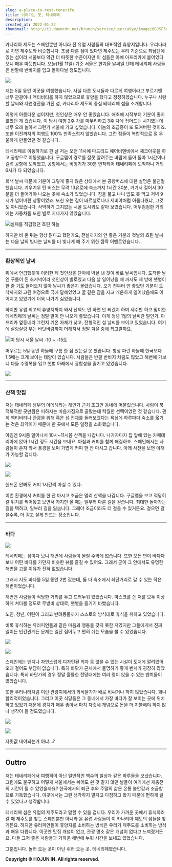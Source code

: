 ```yaml
---
slug: a-place-to-rest-tenerife
title: 쉬어가는 곳, 테네리페
description:
created_at: 2022-01-22
thumbnail: http://t1.daumcdn.net/brunch/service/user/aVyy/image/0GJSF3upLbIoYeI_8g8K7VpltUs.HEIC
---
```


카나리아 제도는 스페인뿐만 아니라 전 유럽 사람들의 대표적인 휴양지입니다. 우리나라로 치면 제주도와 비슷합니다. 조금 다른 점이 있다면
제주도는 우리 기준으로 최남단에 있는 섬이라 서울보다 약간 더 따뜻한 수준이지만 이 섬들은 아예 아프리카에 붙어있다 보니 매우 따듯합니다.
오늘(1월 11일) 기준 서울은 한겨울 날씨일 텐데 테네리페 사람들은 반팔에 반바지를 입고 돌아다닐 정도입니다.

![](http://t1.daumcdn.net/brunch/service/user/aVyy/image/qy9RimDlDxUmFfqNDHhZ6wxqrS8.heic)

저는 5일 동안 이곳을 여행했습니다. 사실 다른 도시들과 다르게 여행이라고 부르기엔 너무 관광이나 액티비티를 하지 않았으므로 휴양을 했다고
정정하겠습니다. 누구나 사랑할 날씨와 자연경관을 가진 섬, 카나리아 제도의 중심 테네리페 섬을 소개합니다.

이렇게 아름다운 섬이지만, 첫인상은 매우 안 좋았습니다. 애초에 시작부터 기분이 좋지 않았던 게 컸습니다. 이 당시 여행 2주 차를
마무리하고 3주 차에 접어드는 시기였는데 너무 오래 놀아서 그런가 서울에 가고 싶었습니다. 이놈의 조급증이 또 도져버린 것이죠. 또한
이전까지의 여행도 100% 만족스럽지 않았습니다. 그런 점들이 복합적으로 절 우울하게 만들었던 것 같습니다.

테네리페로 이동하기로 한 날 저는 오전 11시에 마드리드 에어비엔비에서 체크아웃을 하고 공항으로 이동했습니다. 구글맵이 경로를 잘못 알려주는
바람에 돌아 돌아 1시간이나 걸려 공항에 도착했고, 공항에서는 비행기가 30분 연착되어 테네리페에 도착하니 거의 6시가 다 되었습니다.

회색 날씨 때문에 기분이 그렇게 좋지 않은 상태에서 본 공항버스에 대한 설명은 불친절했습니다. 겨우겨우 탄 버스는 무려 13유로에 숙소까지
1시간 30분, 거기서 걸어서 30분을 더 들어가야 나오는 곳에 숙소가 있었습니다. 짐을 풀고 나니 밥도 못 먹고 저녁 9시가 넘어버린
상황이었죠. 또한 오는 길이 바르셀로나나 세비야처럼 아름다웠냐, 그것도 아니었습니다. 삭막하기 그지없는 시골 도시와도 같아 보였습니다.
어두컴컴한 거리에는 자동차들 또한 별로 지나가지 않았습니다.

![](http://t1.daumcdn.net/brunch/service/user/aVyy/image/02nvBfhW7XGE6lGjPfbWaOSVlss.heic)실패를
직감했던 흐린 하늘

하지만 비 온 뒤는 항상 맑다고 했던가요, 전날까지의 안 좋은 기분과 첫날의 흐린 날씨는 다음 날의 빛나는 날씨를 더 빛나게 해 주기 위한
깜짝 이벤트였습니다.

---

### 환상적인 날씨

위에서 언급했듯이 이러한 제 첫인상을 단박에 박살 낸 것이 바로 날씨입니다. 도착한 날엔 구름이 낀 초저녁이라 첫인상이 별로였고 다음 날
일어났을 때 까지도 제 방에 햇볕이 한 줄 기도 들어오지 않아 날씨가 좋은지 몰랐습니다. 오기 전부터 안 좋았던 기분이 도착까지의 고된
여정으로 극에 달해있었고 꿀 같은 잠을 자고 개운하게 일어났음에도 이어지고 있었기에 더욱 나가기 싫었습니다.

하지만 유럽 최고의 휴양지까지 와서 산책도 안 하면 안 되겠지 하며 세수만 하고 맞이한 테네리페의 날씨는 정말 말이 안 나오게 좋았습니다.
이게 정녕 1월의 날씨란 말인가. 아프리카 옆동네라 그런지 기온 자체가 낮고, 전형적인 섬 날씨를 보이고 있었습니다. 여기에 살랑살랑 부는
바닷바람까지 더해져서 정말 겨울 중에 최고랄까요.

![](http://t1.daumcdn.net/brunch/service/user/aVyy/image/TEG6kQ69a98BrtsJzONrcmQlCEk.jpg)이
당시 서울 날씨 -10 ~ -15도

머무르는 5일 동안 하늘에 구름 한 점 있는걸 못 봤습니다. 항상 파란 하늘에 한국보다 1.5배는 크게 보이는 태양이 있습니다. 사람들은
반팔 반바지 차림도 많았고 해변에 가보니 다들 수영복을 입고 햇볕 아래에서 광합성을 즐기고 있었습니다.

![](http://t1.daumcdn.net/brunch/service/user/aVyy/image/cojLwqWmjo-DXjxdqlq5ZQ3WD8w.heic)

---

### 산책 맛집

저는 테네리페 남부의 아데헤라는 해안가 근처 조그만 동네에 머물렀습니다. 사람이 북적북적한 곳만큼은 피하자는 마음가짐으로 골랐는데 탁월한
선택이었던 것 같습니다. 괜히 액티비티나 관광을 위해 혹은 섬 전체를 둘러보겠다는 욕심에 하루마다 숙소를 옮기는 것은 최악이기 때문에 한
곳에서 모든 일정을 소화했습니다.

아침엔 9시쯤 일어나서 10시~11시쯤 산책을 나갑니다. 나가자마자 집 앞에 있는 카페테리아에 앉아 1시간 정도 시간을 보내요. 아침과
커피를 함께 해결하죠. 스페인에서는 사람들이 혼자 와서 풍경을 보며 가볍게 커피 한 잔 마시고 갑니다. 아래 사진을 보면 이해가 가능할
겁니다.

![](http://t1.daumcdn.net/brunch/service/user/aVyy/image/mwffxteTll6n0yYJ9IkoD41taW8.heic)

![](http://t1.daumcdn.net/brunch/service/user/aVyy/image/D2IRoD3TJ1Ws1EvYL0VoVvU8RhE.heic)

핸드폰 안봐도 커피 1시간씩 마실 수 있다.

이런 환경에서 커피를 한 잔 마시고 조금은 멀리 산책을 나갑니다. 구글맵을 보고 적당히 갈 위치를 찍어놓고 보면서 가지만 올 때는 일부러
다른 길을 걷습니다. 최대한 돌아가는 길을 택하고, 일부러 길을 잃습니다. 그래야 조금이라도 더 걸을 수 있거든요. 걸으면 걸을수록, 더
걷고 싶게 만드는 장소입니다.

---

### 바다

![](http://t1.daumcdn.net/brunch/service/user/aVyy/image/1IwSLD9vO5U55FEd77yJi2GiWrA)

테네리페는 섬이다 보니 해변에 사람들이 몰릴 수밖에 없습니다. 또한 모든 면이 바다다 보니 어떤 바다를 가던지 비슷한 뷰를 즐길 수 있어요.
그래서 굳이 그 안에서도 유명한 해변을 고를 이유가 전혀 없었습니다.

그래서 저도 바다를 5일 동안 2번 갔는데, 둘 다 숙소에서 최단거리로 갈 수 있는 작은 해변이었습니다.

해변엔 사람들이 적당한 거리를 두고 드러누워 있었습니다. 마스크를 쓴 저를 모두 이상하게 쳐다볼 정도로 무방비 상태로, 햇볕을 즐기기
바빴습니다.

노인, 청년, 어린이 그리고 반려동물까지 스스로의 방식대로 휴식을 취하고 있었습니다.

비록 휴식하는 유러피언들과 같은 마음과 행동을 갖지 못한 저였지만 그들에게서 진짜 일이든 인간관계든 문제는 일단 접어두고 편히 쉬는 모습을
볼 수 있었습니다.

![](http://t1.daumcdn.net/brunch/service/user/aVyy/image/wgZAVs-LgivoyFvv3xYUB8BKNF8.heic)

![](http://t1.daumcdn.net/brunch/service/user/aVyy/image/dMOgtcDCJPUuY-n4JLtwFe9wHcA.heic)

스페인에는 벤치나 자연스럽게 디자인된 의자 등 앉을 수 있는 시설이 도처에 깔려있어 오래 걸어도 부담이 없습니다. 특히 바닷가 근처에서
물멍하기 좋게 벤치가 굉장히 많았습니다. 특히 바닷가의 경우 정말 훌륭한 전망대에는 여러 명이 앉을 수 있는 벤치들이 많았습니다.

또한 우리나라처럼 이런 관광지에서의 외식물가가 배로 비싸거나 하지 않았습니다. 꽤나 합리적이었습니다. 그리고 이곳 식당들은 그 동네에서 가장
바다가 잘 보이는 곳에 위치하고 있었기 때문에 경치가 매우 좋아서 마치 자릿세 개념으로 돈을 더 지불해야 하지 않나 생각이 들 정도였습니다.

![](http://t1.daumcdn.net/brunch/service/user/aVyy/image/nrMbS5d-Jgfhnih-tm6E-CbRGXQ.heic)

![](http://t1.daumcdn.net/brunch/service/user/aVyy/image/3rsgJslR70d6BKY1m8eWTIPDUwk.heic)

자릿값 내야되는거 아냐...?

---

## Outtro

저는 테네리페에서 여행객이 아닌 일반적인 백수의 일상과 같은 하루들을 보냈습니다. 그럼에도 불구하고 어떻게 서울에서는 쉬어도 쉰 것 같지
않던 날들이 여기에선 재충전의 시간이 될 수 있었을까요? 한국에서의 퇴근 후와 주말의 삶은 온통 불안감과 조급함으로 가득했습니다. 이곳에서는
그런 생각하지 말자고 다짐하고 왔기 때문에 편하게 쉴 수 있었다고 생각합니다.

테네리페 섬은 유럽의 제주도라고 말할 수 있을 겁니다. 우리가 가까운 곳에서 휴식하러 갈 때 제주도를 찾듯 스페인뿐만 아니라 온 유럽
사람들이 이 카나리아 제도의 섬들을 찾거든요. 하지만 유러피안들이 휴양지를 소비하는 방식은 우리가 제주도를 소비하는 방식과 매우 다릅니다.
이곳엔 맛집 개념이 없고, 관광 명소 같은 개념이 없다고 느껴졌거든요. 다들 그저 좋은 사람들과 가까운 해변에 누워 시간을 보내고
있었습니다.

그뿐입니다. 놀러 오는 곳이 아닌 쉬러 오는 곳. 테네리페였습니다.

**Copyright © HOJUN IN. All rights reserved**.
